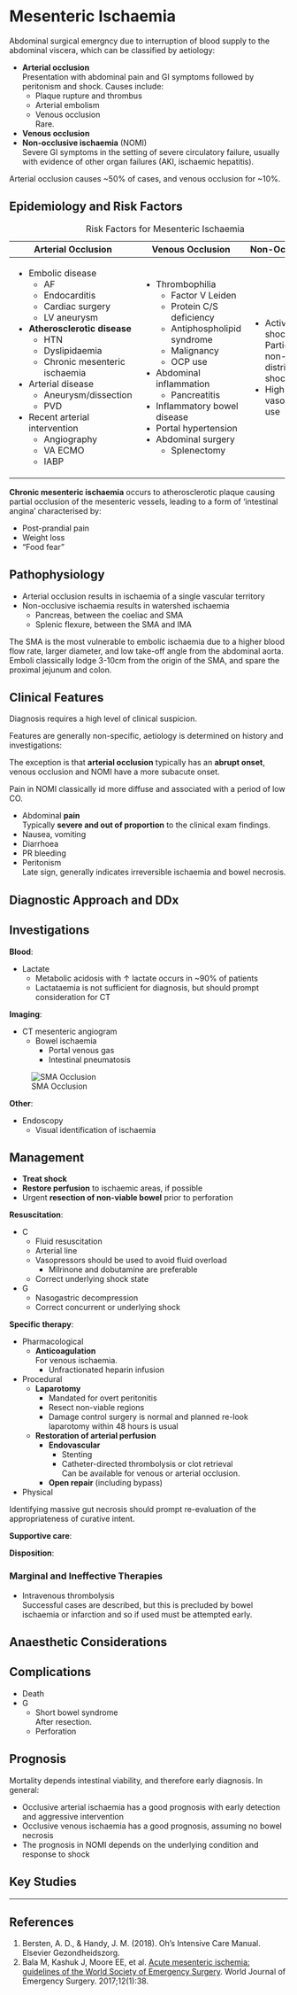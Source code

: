 # Mesenteric Ischaemia

Abdominal surgical emergncy due to interruption of blood supply to the abdominal viscera, which can be classified by aetiology:

* **Arterial occlusion**\
Presentation with abdominal pain and GI symptoms followed by peritonism and shock. Causes include:
	* Plaque rupture and thrombus
	* Arterial embolism
	* Venous occlusion\
	Rare.
* **Venous occlusion**\
* **Non-occlusive ischaemia** (NOMI)\
Severe GI symptoms in the setting of severe circulatory failure, usually with evidence of other organ failures (AKI, ischaemic hepatitis).

:::column-margin
Arterial occlusion causes ~50% of cases, and venous occlusion for ~10%.
:::

## Epidemiology and Risk Factors

: Risk Factors for Mesenteric Ischaemia

+------------------------------------+---------------------------------+--------------------------------------+
| Arterial Occlusion                 | Venous Occlusion                | Non-Occlusive                        |
+====================================+=================================+======================================+
| * Embolic disease                  | * Thrombophilia                 | * Active shock state\                |
|     * AF                           |     * Factor V Leiden           | Particularly non-distributive shock. |
|     * Endocarditis                 |     * Protein C/S deficiency    | * High-dose vasopressor use          |
|     * Cardiac surgery              |     * Antiphospholipid syndrome |                                      |
|     * LV aneurysm                  |     * Malignancy                |                                      |
| * **Atherosclerotic disease**      |     * OCP use                   |                                      |
|     * HTN                          | * Abdominal inflammation        |                                      |
|     * Dyslipidaemia                |     * Pancreatitis              |                                      |
|     * Chronic mesenteric ischaemia | * Inflammatory bowel disease    |                                      |
| * Arterial disease                 | * Portal hypertension           |                                      |
|     * Aneurysm/dissection          | * Abdominal surgery             |                                      |
|     * PVD                          |     * Splenectomy               |                                      |
| * Recent arterial intervention     |                                 |                                      |
|     * Angiography                  |                                 |                                      |
|     * VA ECMO                      |                                 |                                      |
|     * IABP                         |                                 |                                      |
+------------------------------------+---------------------------------+--------------------------------------+

:::column-margin
**Chronic mesenteric ischaemia** occurs to atherosclerotic plaque causing partial occlusion of the mesenteric vessels, leading to a form of 'intestinal angina' characterised by:

* Post-prandial pain
* Weight loss
* "Food fear"
:::


## Pathophysiology

* Arterial occlusion results in ischaemia of a single vascular territory
* Non-occlusive ischaemia results in watershed ischaemia
	* Pancreas, between the coeliac and SMA
	* Splenic flexure, between the SMA and IMA 

:::column-margin
The SMA is the most vulnerable to embolic ischaemia due to a higher blood flow rate, larger diameter, and low take-off angle from the abdominal aorta. Emboli classically lodge 3-10cm from the origin of the SMA, and spare the proximal jejunum and colon.
:::


## Clinical Features

:::caution
Diagnosis requires a high level of clinical suspicion.
:::

Features are generally non-specific, aetiology is determined on history and investigations:

:::column-margin
The exception is that **arterial occlusion** typically has an **abrupt onset**, venous occlusion and NOMI have a more subacute onset.
:::

:::column-margin
Pain in NOMI classically id more diffuse and associated with a period of low CO.
:::

* Abdominal **pain**\
Typically **severe and out of proportion** to the clinical exam findings.
* Nausea, vomiting
* Diarrhoea
* PR bleeding
* Peritonism\
Late sign, generally indicates irreversible ischaemia and bowel necrosis.

## Diagnostic Approach and DDx

## Investigations

**Blood**:

* Lactate
	* Metabolic acidosis with ↑ lactate occurs in ~90% of patients
	* Lactataemia is not sufficient for diagnosis, but should prompt consideration for CT

**Imaging**:

* CT mesenteric angiogram
	* Bowel ischaemia
		* Portal venous gas
		* Intestinal pneumatosis

:::column-margin
![SMA Occlusion](/resources/mesenteric.png)
:::

**Other**:

* Endoscopy
	* Visual identification of ischaemia

## Management

:::priorities
* **Treat shock**
* **Restore perfusion** to ischaemic areas, if possible
* Urgent **resection of non-viable bowel** prior to perforation
:::

**Resuscitation**:

* C
	* Fluid resuscitation
	* Arterial line
	* Vasopressors should be used to avoid fluid overload
		* Milrinone and dobutamine are preferable
	* Correct underlying shock state
* G
	* Nasogastric decompression
	* Correct concurrent or underlying shock


**Specific therapy**:

* Pharmacological
	* **Anticoagulation**\
	For venous ischaemia.
		* Unfractionated heparin infusion
* Procedural
	* **Laparotomy**
		* Mandated for overt peritonitis
		* Resect non-viable regions
		* Damage control surgery is normal and planned re-look laparotomy within 48 hours is usual
	* **Restoration of arterial perfusion**
		* **Endovascular**
			* Stenting
			* Catheter-directed thrombolysis or clot retrieval\
			Can be available for venous or arterial occlusion.
		* **Open repair** (including bypass)
* Physical

:::column-margin
Identifying massive gut necrosis should prompt re-evaluation of the appropriateness of curative intent.
:::

**Supportive care**:

**Disposition**:

### Marginal and Ineffective Therapies

* Intravenous thrombolysis\
Successful cases are described, but this is precluded by bowel ischaemia or infarction and so if used must be attempted early.

## Anaesthetic Considerations

## Complications

* Death
* G
	* Short bowel syndrome\
	After resection.
	* Perforation

## Prognosis

Mortality depends intestinal viability, and therefore early diagnosis. In general:

* Occlusive arterial ischaemia has a good prognosis with early detection and aggressive intervention
* Occlusive venous ischaemia has a good prognosis, assuming no bowel necrosis
* The prognosis in NOMI depends on the underlying condition and response to shock

## Key Studies


---

## References

1. Bersten, A. D., & Handy, J. M. (2018). Oh’s Intensive Care Manual. Elsevier Gezondheidszorg.
1. Bala M, Kashuk J, Moore EE, et al. [Acute mesenteric ischemia: guidelines of the World Society of Emergency Surgery](https://wjes.biomedcentral.com/articles/10.1186/s13017-017-0150-5). World Journal of Emergency Surgery. 2017;12(1):38.